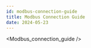 ```yaml
---
id: modbus-connection-guide
title: Modbus Connection Guide
date: 2024-05-23
---
```


<!-- 상위 문서인 \docs\Product\S2E-Module\WIZ5xxSR-RP-Series\WIZ500SR-RP\modbus-connection-guide-en.mdx 문서를 수정해주세요 -->


<Modbus_connection_guide />
